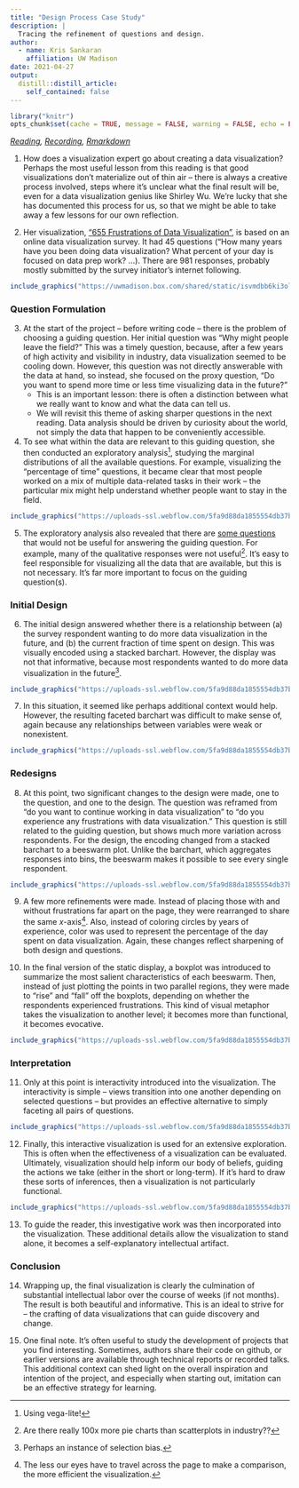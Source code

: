 ```yaml
---
title: "Design Process Case Study"
description: | 
  Tracing the refinement of questions and design. 
author:
  - name: Kris Sankaran
    affiliation: UW Madison
date: 2021-04-27
output:
  distill::distill_article:
    self_contained: false
---
```


```r
library("knitr")
opts_chunk$set(cache = TRUE, message = FALSE, warning = FALSE, echo = FALSE)
```

_[Reading](https://www.datasketch.es/project/655-frustrations-doing-data-visualization), [Recording](https://mediaspace.wisc.edu/media/Week%2014%20%5B2%5D%20Design%20Process%20Case%20Study/1_pqp834l9), [Rmarkdown](https://github.com/krisrs1128/stat479/blob/master/_posts/2021-04-23-week14-2/week14-2.Rmd)_

1. How does a visualization expert go about creating a data visualization?
Perhaps the most useful lesson from this reading is that good visualizations
don't materialize out of thin air -- there is always a creative process
involved, steps where it's unclear what the final result will be, even for a
data visualization genius like Shirley Wu. We're lucky that she has documented
this process for us, so that we might be able to take away a few lessons for our
own reflection.

2. Her visualization, ["655 Frustrations of Data
Visualization"](https://shirleywu.studio/community/), is based on an online
data visualization survey. It had 45 questions ("How many years have you been
doing data visualization? What percent of your day is focused on data prep work?
...). There are 981 responses, probably mostly submitted by the survey
initiator's internet following.

```r
include_graphics("https://uwmadison.box.com/shared/static/isvmdbb6ki3olgzpnouq9pl45i0pd9c0.png")
```

### Question Formulation

3. At the start of the project -- before writing code -- there is the problem of
choosing a guiding question. Her initial question was "Why might people leave
the field?" This was a timely question, because, after a few years of high
activity and visibility in industry, data visualization seemed to be cooling
down. However, this question was not directly answerable with the data at hand,
so instead, she focused on the proxy question, "Do you want to spend more time
or less time visualizing data in the future?"
    * This is an important lesson: there is often a distinction between what we
    really want to know and what the data can tell us.
    * We will revisit this theme of asking sharper questions in the next reading.
    Data analysis should be driven by curiosity about the world, not simply the
    data that happen to be conveniently accessible.

4. To see what within the data are relevant to this guiding question, she then
conducted an exploratory analysis^[Using vega-lite!], studying the marginal
distributions of all the available questions. For example, visualizing the
"percentage of time" questions, it became clear that most people worked on a mix
of multiple data-related tasks in their work -- the particular mix might help
understand whether people want to stay in the field.

```r
include_graphics("https://uploads-ssl.webflow.com/5fa9d88da1855554db37b1e1/5fc61cc310e3c74f94ee343a_percenttime.jpeg")
```

5. The exploratory analysis also revealed that there are [some
questions](https://uploads-ssl.webflow.com/5fa9d88da1855554db37b1e1/5fc61cc3f46a9b23e56d8ad8_qualitative.jpeg)
that would not be useful for answering the guiding question. For example, many
of the qualitative responses were not useful^[Are there really 100x more pie
charts than scatterplots in industry??]. It's easy to feel responsible for
visualizing all the data that are available, but this is not necessary. It's far
more important to focus on the guiding question(s).

### Initial Design

6. The initial design answered whether there is a relationship between (a) the
survey respondent wanting to do more data visualization in the future, and (b)
the current fraction of time spent on design. This was visually encoded using a
stacked barchart. However, the display was not that informative, because most
respondents wanted to do more data visualization in the future^[Perhaps an
instance of selection bias.].

```r
include_graphics("https://uploads-ssl.webflow.com/5fa9d88da1855554db37b1e1/5fc61cc4bad27a0e9fbb781e_histogram.png")
```

7. In this situation, it seemed like perhaps additional context would help.
However, the resulting faceted barchart was difficult to make sense of, again
because any relationships between variables were weak or nonexistent.

```r
include_graphics("https://uploads-ssl.webflow.com/5fa9d88da1855554db37b1e1/5fc61cc3bbf6c48498703734_split_histogram.png")
```

### Redesigns

8. At this point, two significant changes to the design were made, one to the
question, and one to the design. The question was reframed from "do you want to
continue working in data visualization" to "do you experience any frustrations
with data visualization." This question is still related to the guiding
question, but shows much more variation across respondents. For the design, the
encoding changed from a stacked barchart to a beeswarm plot. Unlike the
barchart, which aggregates responses into bins, the beeswarm makes it possible
to see every single respondent.

```r
include_graphics("https://uploads-ssl.webflow.com/5fa9d88da1855554db37b1e1/5fc61cc41f5b4208e98d517f_beeswarm.png")
```

9. A few more refinements were made. Instead of placing those with and without
frustrations far apart on the page, they were rearranged to share the same
$x$-axis^[The less our eyes have to travel across the page to make a comparison,
the more efficient the visualization.]. Also, instead of coloring circles by
years of experience, color was used to represent the percentage of the day spent
on data visualization. Again, these changes reflect sharpening of both design
and questions.

10. In the final version of the static display, a boxplot was introduced to
summarize the most salient characteristics of each beeswarm. Then, instead of
just plotting the points in two parallel regions, they were made to "rise" and
"fall" off the boxplots, depending on whether the respondents experienced
frustrations. This kind of visual metaphor takes the visualization to another
level; it becomes more than functional, it becomes evocative.

```r
include_graphics("https://uploads-ssl.webflow.com/5fa9d88da1855554db37b1e1/5fc61cc4356e0d312965c372_split_beeswarm.png")
```

### Interpretation

11. Only at this point is interactivity introduced into the visualization. The
interactivity is simple -- views transition into one another depending on
selected questions -- but provides an effective alternative to simply faceting
all pairs of questions.

```r
include_graphics("https://uploads-ssl.webflow.com/5fa9d88da1855554db37b1e1/5fc61cc45c83ddedf6089f0c_brush.gif")
```

12. Finally, this interactive visualization is used for an extensive
exploration. This is often when the effectiveness of a visualization can be
evaluated. Ultimately, visualization should help inform our body of beliefs,
guiding the actions we take (either in the short or long-term). If it's hard to
draw these sorts of inferences, then a visualization is not particularly
functional.

```r
include_graphics("https://uploads-ssl.webflow.com/5fa9d88da1855554db37b1e1/5fc61cc4d7219332619180f9_frustrations1.jpeg")
```

13. To guide the reader, this investigative work was then incorporated into the
visualization. These additional details allow the visualization to stand alone,
it becomes a self-explanatory intellectual artifact.

### Conclusion

14. Wrapping up, the final visualization is clearly the culmination of
substantial intellectual labor over the course of weeks (if not months). The
result is both beautiful and informative. This is an ideal to strive for -- the
crafting of data visualizations that can guide discovery and change.

15. One final note. It's often useful to study the development of projects that
you find interesting. Sometimes, authors share their code on github, or earlier
versions are available through technical reports or recorded talks. This
additional context can shed light on the overall inspiration and intention of
the project, and especially when starting out, imitation can be an effective
strategy for learning.
